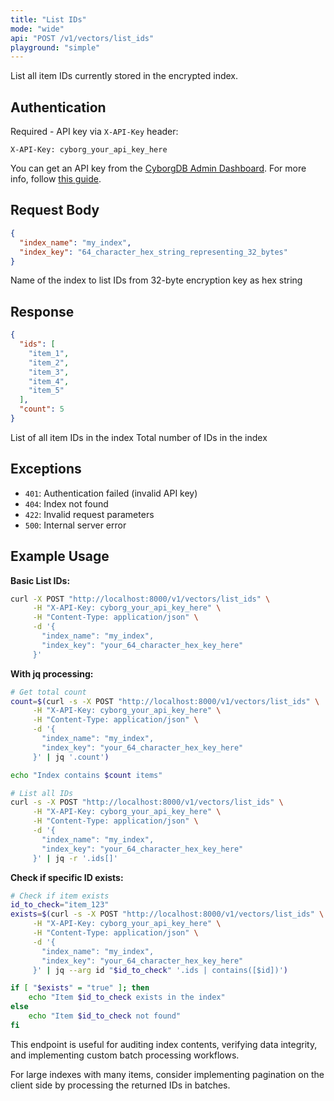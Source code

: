 ```yaml
---
title: "List IDs"
mode: "wide"
api: "POST /v1/vectors/list_ids"
playground: "simple"
---
```


List all item IDs currently stored in the encrypted index.

## Authentication

Required - API key via `X-API-Key` header:

```http
X-API-Key: cyborg_your_api_key_here
```

You can get an API key from the [CyborgDB Admin Dashboard](https://cyborgdb.co). For more info, follow [this guide](../../../intro/get-api-key).

## Request Body

```json
{
  "index_name": "my_index",
  "index_key": "64_character_hex_string_representing_32_bytes"
}
```

<Expandable title="parameters">
  <ParamField body="index_name" type="string" required="true">
    Name of the index to list IDs from
  </ParamField>
  <ParamField body="index_key" type="string" required="true">
    32-byte encryption key as hex string
  </ParamField>
</Expandable>

## Response

```json
{
  "ids": [
    "item_1",
    "item_2",
    "item_3",
    "item_4",
    "item_5"
  ],
  "count": 5
}
```

<Expandable title="response fields">
  <ResponseField name="ids" type="array[string]">
    List of all item IDs in the index
  </ResponseField>
  <ResponseField name="count" type="integer">
    Total number of IDs in the index
  </ResponseField>
</Expandable>

## Exceptions

- `401`: Authentication failed (invalid API key)
- `404`: Index not found
- `422`: Invalid request parameters
- `500`: Internal server error

## Example Usage

**Basic List IDs:**
```bash
curl -X POST "http://localhost:8000/v1/vectors/list_ids" \
     -H "X-API-Key: cyborg_your_api_key_here" \
     -H "Content-Type: application/json" \
     -d '{
       "index_name": "my_index",
       "index_key": "your_64_character_hex_key_here"
     }'
```

**With jq processing:**
```bash
# Get total count
count=$(curl -s -X POST "http://localhost:8000/v1/vectors/list_ids" \
     -H "X-API-Key: cyborg_your_api_key_here" \
     -H "Content-Type: application/json" \
     -d '{
       "index_name": "my_index",
       "index_key": "your_64_character_hex_key_here"
     }' | jq '.count')

echo "Index contains $count items"

# List all IDs
curl -s -X POST "http://localhost:8000/v1/vectors/list_ids" \
     -H "X-API-Key: cyborg_your_api_key_here" \
     -H "Content-Type: application/json" \
     -d '{
       "index_name": "my_index",
       "index_key": "your_64_character_hex_key_here"
     }' | jq -r '.ids[]'
```

**Check if specific ID exists:**
```bash
# Check if item exists
id_to_check="item_123"
exists=$(curl -s -X POST "http://localhost:8000/v1/vectors/list_ids" \
     -H "X-API-Key: cyborg_your_api_key_here" \
     -H "Content-Type: application/json" \
     -d '{
       "index_name": "my_index",
       "index_key": "your_64_character_hex_key_here"
     }' | jq --arg id "$id_to_check" '.ids | contains([$id])')

if [ "$exists" = "true" ]; then
    echo "Item $id_to_check exists in the index"
else
    echo "Item $id_to_check not found"
fi
```

<Note>This endpoint is useful for auditing index contents, verifying data integrity, and implementing custom batch processing workflows.</Note>

<Tip>For large indexes with many items, consider implementing pagination on the client side by processing the returned IDs in batches.</Tip>